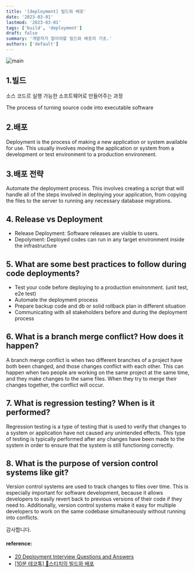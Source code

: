 ```yaml
---
title: '[deployment] 빌드와 배포'
date: '2023-03-01'
lastmod: '2023-03-01'
tags: ['build', 'deployment']
draft: false
summary: '개발자가 알아야할 빌드와 배포의 기초.'
authors: ['default']
---
```


![main](/static/network/cover.jpg)

## 1.빌드

소스 코드르 실행 가능한 소프트웨어로 만들어주는 과정

The process of turning source code into executable software

## 2.배포

Deployment is the process of making a new application or system available for use. This usually involves moving the application or system from a development or test environment to a production environment.

## 3.배포 전략

Automate the deployment process. This involves creating a script that will handle all of the steps involved in deploying your application, from copying the files to the server to running any necessary database migrations.

## 4. Release vs Deployment

- Release Deployment: Software releases are visible to users.
- Depolyment: Deployed codes can run in any target environment inside the infrastructure

## 5. What are some best practices to follow during code deployments?

- Test your code before deploying to a production environment. (unit test, e2e test)
- Automate the deployment process
- Prepare backup code and db or solid rollback plan in different situation
- Communicating with all stakeholders before and during the deployment process

## 6. What is a branch merge conflict? How does it happen?

A branch merge conflict is when two different branches of a project have both been changed, and those changes conflict with each other. This can happen when two people are working on the same project at the same time, and they make changes to the same files. When they try to merge their changes together, the conflict will occur.

## 7. What is regression testing? When is it performed?

Regression testing is a type of testing that is used to verify that changes to a system or application have not caused any unintended effects. This type of testing is typically performed after any changes have been made to the system in order to ensure that the system is still functioning correctly.

## 8. What is the purpose of version control systems like git?

Version control systems are used to track changes to files over time. This is especially important for software development, because it allows developers to easily revert back to previous versions of their code if they need to. Additionally, version control systems make it easy for multiple developers to work on the same codebase simultaneously without running into conflicts.

감사합니다.

#### reference:

- [20 Deployment Interview Questions and Answers](https://climbtheladder.com/deployment-interview-questions/)
- [[10분 테코톡] 🐳스티치의 빌드와 배포](https://www.youtube.com/watch?v=6SvUZqbU37E)
